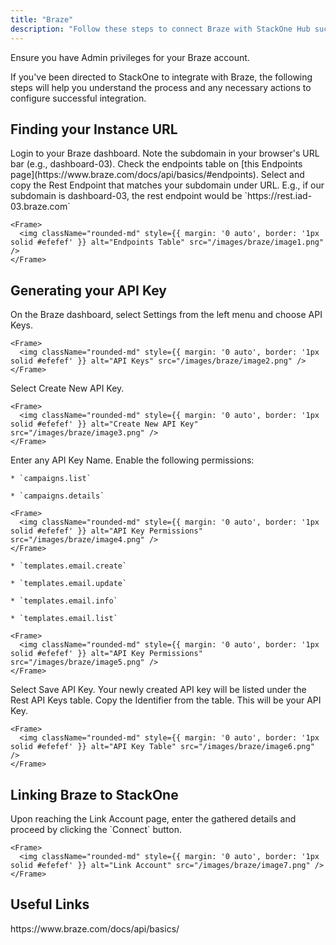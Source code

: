 ```yaml
---
title: "Braze"
description: "Follow these steps to connect Braze with StackOne Hub successfully."
---
```



<Warning>
  Ensure you have Admin privileges for your Braze account.
</Warning>

If you've been directed to StackOne to integrate with Braze, the following steps will help you understand the process and any necessary actions to configure successful integration.

## Finding your Instance URL

<Steps>
  <Step title="Login to Braze dashboard">
    Login to your Braze dashboard.
  </Step>

  <Step title="Note the subdomain">
    Note the subdomain in your browser's URL bar (e.g., dashboard-03).
  </Step>

  <Step title="Check endpoints table">
    Check the endpoints table on [this Endpoints page](https://www.braze.com/docs/api/basics/#endpoints).
  </Step>

  <Step title="Select and copy Rest Endpoint">
    Select and copy the Rest Endpoint that matches your subdomain under URL. E.g., if our subdomain is dashboard-03, the rest endpoint would be `https://rest.iad-03.braze.com`

    <Frame>
      <img className="rounded-md" style={{ margin: '0 auto', border: '1px solid #efefef' }} alt="Endpoints Table" src="/images/braze/image1.png" />
    </Frame>
  </Step>
</Steps>

## Generating your API Key

<Steps>
  <Step title="Navigate to API Keys">
    On the Braze dashboard, select Settings from the left menu and choose API Keys.

    <Frame>
      <img className="rounded-md" style={{ margin: '0 auto', border: '1px solid #efefef' }} alt="API Keys" src="/images/braze/image2.png" />
    </Frame>
  </Step>

  <Step title="Create New API Key">
    Select Create New API Key.

    <Frame>
      <img className="rounded-md" style={{ margin: '0 auto', border: '1px solid #efefef' }} alt="Create New API Key" src="/images/braze/image3.png" />
    </Frame>
  </Step>

  <Step title="Enter API Key Name">
    Enter any API Key Name.
  </Step>

  <Step title="Enable Permissions">
    Enable the following permissions:

    * `campaigns.list`

    * `campaigns.details`

    <Frame>
      <img className="rounded-md" style={{ margin: '0 auto', border: '1px solid #efefef' }} alt="API Key Permissions" src="/images/braze/image4.png" />
    </Frame>

    * `templates.email.create`

    * `templates.email.update`

    * `templates.email.info`

    * `templates.email.list`

    <Frame>
      <img className="rounded-md" style={{ margin: '0 auto', border: '1px solid #efefef' }} alt="API Key Permissions" src="/images/braze/image5.png" />
    </Frame>
  </Step>

  <Step title="Save API Key">
    Select Save API Key.
  </Step>

  <Step title="Copy the API Key">
    Your newly created API key will be listed under the Rest API Keys table. Copy the Identifier from the table. This will be your API Key.

    <Frame>
      <img className="rounded-md" style={{ margin: '0 auto', border: '1px solid #efefef' }} alt="API Key Table" src="/images/braze/image6.png" />
    </Frame>
  </Step>
</Steps>

## Linking Braze to StackOne

<Steps>
  <Step title="Enter the Details">
    Upon reaching the Link Account page, enter the gathered details and proceed by clicking the `Connect` button.

    <Frame>
      <img className="rounded-md" style={{ margin: '0 auto', border: '1px solid #efefef' }} alt="Link Account" src="/images/braze/image7.png" />
    </Frame>
  </Step>
</Steps>

<IntegrationFooter />

## Useful Links

<Card title="API Reference" icon="link" href="https://www.braze.com/docs/api/basics/">
  https://www.braze.com/docs/api/basics/
</Card>